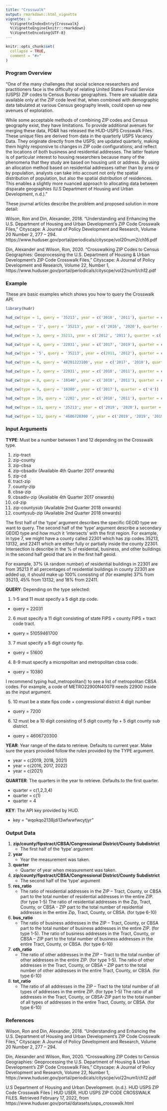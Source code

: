 ```yaml
---
title: "Crosswalk"
output: rmarkdown::html_vignette
vignette: >
  %\VignetteIndexEntry{Crosswalk}
  %\VignetteEngine{knitr::rmarkdown}
  %\VignetteEncoding{UTF-8}
---
```


```r
knitr::opts_chunk$set(
  collapse = TRUE,
  comment = "#>"
)
```

### Program Overview

"One of the many challenges that social science researchers and practitioners
face is the difficulty of relating United States Postal Service (USPS) ZIP codes
to Census Bureau geographies. There are valuable data available only at the
ZIP code level that, when combined with demographic data tabulated at various 
Census geography levels, could open up new avenues of exploration.

While some acceptable methods of combining ZIP codes and Census geography exist,
they have limitations. To provide additional avenues for merging these data,
PD&R has released the HUD-USPS Crosswalk Files. These unique files are derived
from data in the quarterly USPS Vacancy Data. They originate directly from the 
USPS; are updated quarterly, making them highly responsive to changes in ZIP
code configurations; and reflect the locations of both business and residential
addresses. The latter feature is of particular interest to housing researchers
because many of the phenomena that they study are based on housing unit or 
address. By using an allocation method based on residential addresses rather
than by area or by population, analysts can take into account not only the
spatial distribution of population, but also the spatial distribution of
residences. This enables a slightly more nuanced approach to allocating
data between disparate 
geographies (U.S Department of Housing and Urban Development, n.d.)."

These journal articles describe the problem and proposed solution in more detail: 

Wilson, Ron and Din, Alexander, 2018. “Understanding and Enhancing the U.S.
Department of Housing and Urban Development’s ZIP Code Crosswalk Files,”
Cityscape: A Journal of Policy Development and Research, Volume 20 Number 2, 277
– 294. https://www.huduser.gov/portal/periodicals/cityscpe/vol20num2/ch16.pdf

Din, Alexander and Wilson, Ron, 2020. "Crosswalking ZIP Codes to Census
Geographies: Geoprocessing the U.S. Department of Housing & Urban Development’s
ZIP Code Crosswalk Files," Cityscape: A Journal of Policy Development and
Research, Volume 22, Number 1,
https://www.huduser.gov/portal/periodicals/cityscpe/vol22num1/ch12.pdf

### Example

These are basic examples which shows you how to query the Crosswalk API.

```r
library(hudr)

hud_cw(type = 1, query = '35213', year = c('2010', '2011'), quarter = c('1'))

hud_cw(type = '2', query = '35213', year = c('2016', '2020'), quarter = c('2'))

hud_cw(type = 3, query = 35213, year = c('2012', '2011'), quarter = c('3'))

hud_cw(type = 4, query = '22031', year = c('2017', '2019'), quarter = c('4'))

hud_cw(type = '5', query = '35213', year = c(2011, '2012'), quarter = c('1','2'))

hud_cw(type = 6, query = '48201223100', year = c('2017', '2010'), quarter = c('1','2','3'))

hud_cw(type = 7, query = '22031', year = c('2010', '2011'), quarter = c('1'))

hud_cw(type = 8, query = '10140', year = c('2010', '2011'), quarter = c('2','1'))

hud_cw(type = 9, query = '10380', year = c('2017'), quarter = c('4'))

hud_cw(type = 10, query = '2202', year = c('2010', '2011'), quarter = c('4','3'))

hud_cw(type = 11, query = '35213', year = c('2019', '2020'), quarter = c('2','3'))

hud_cw(type = 12, query = '4606720300 ', year = c('2019', '2019', '2019'), quarter = c('4','4'))
```


### Input Arguments

**TYPE**: Must be a number between 1 and 12 depending on the Crosswalk type.
 
1) zip-tract
2) zip-county
3) zip-cbsa
4) zip-cbsadiv (Available 4th Quarter 2017 onwards)
5) zip-cd
6) tract-zip
7) county-zip
8) cbsa-zip
9) cbsadiv-zip (Available 4th Quarter 2017 onwards)
10) cd-zip
11) zip-countysub (Available 2nd Quarter 2018 onwards)
12) countysub-zip (Available 2nd Quarter 2018 onwards)

The first half of the 'type' argument describes the specific GEOID type we want
to query. The second half of the 'type' argument describe a secondary GEOID type
and how much it 'intersects' with the first region. For example, in type 7, we
might have a county called 22301 which has zip codes 35213, 13132, and 22411
which are either fully or partially inside the county 22301. Intersection is
describe in the % of residental, business, and other buildings in the second
half geoid that are in the first half geoid.

For example, 37% (A random number) of residential buildings in 22301 are from
35213 If all percentages of residential buildings in county 22301 are added up,
it should make up 100% consisting of (for example) 37% from 35213, 45% from
13132, and 18% from 22411.

**QUERY**: Depending on the type selected:
  
1) 1-5 and 11 must specify a 5 digit zip code. 

  * query = 22031

2) 6 must specify a 11 digit consisting of state FIPS + county FIPS + tract code tract. 
  
  * query = 51059461700

3) 7 must specify a 5 digit county fip. 
  
  * query = 51600

4) 8-9 must specify a micropolitan and metropolitan cbsa code. 
  
  * query = 10380

I recommend typing hud_metropolitan() to see a list of metropolitan CBSA codes.
For example, a code of METRO22900N40079 needs 22900 inside as the input argument.

5) 10 must be a state fips code + congressional district 4 digit number 
  
  * query = 7200

6) 12 must be a 10 digit consisting of 5 digit county fip + 5 digit county sub district.
  
  * query = 4606720300  
  
**YEAR**: Year range of the data to retrieve. Defaults to current year. Make sure 
the years provided follow the rules provided by the TYPE argument.

  * year = c(2019, 2018, 2021)
  * year = c(2016, 2017, 2022)
  * year = c(2021)

**QUARTER**: The quarters in the year to retrieve. Defaults to the first quarter.
  
  * quarter = c(1,2,3,4)
  * quarter = c(1)
  * quarter = 4
  
**KEY**: The API key provided by HUD.

  * key = "wqokqo2138jdi13wfwwfwcytjyr"

### Output Data 

1) **zip/county/fipstract/CBSA/Congressional District/County Subdistrict**
    * The first half of the 'type' argument


2) **year**
    * Year the measurement was taken.


3) **quarter** 
    * Quarter of year when measurement was taken.


4) **zip/county/fipstract/CBSA/Congressional District/County Subdistrict**
    * The second half of the 'type' argument


5) **res_ratio**  
    * The ratio of residential addresses in the ZIP – Tract, County, or CBSA
    part to the total number of residential addresses in the entire ZIP. (for
    type 1-5) The ratio of residential addresses in the Zip, Tract, County, or
    CBSA - ZIP part to the total number of residential addresses in the entire
    Zip, Tract, County, or CBSA. (for type 6-10)


6) **bus_ratio**
    * The ratio of business addresses in the ZIP – Tract, County, or CBSA part
    to the total number of business addresses in the entire ZIP. (for type 1-5).
    The ratio of business addresses in the Tract, County, or CBSA – ZIP part to
    the total number of business addresses in the entire Tract, County, or CBSA.
    (for type 6-10)


7) **oth_ratio** 
    * The ratio of other addresses in the ZIP – Tract to the total number of
    other addresses in the entire ZIP. (for type 1-5). The ratio of other 
    addresses in the Tract, County, or CBSA – ZIP part to the total number of
    other addresses in the entire Tract, County, or CBSA. (for type 6-10)


8) **tot_ratio** 
    * The ratio of all addresses in the ZIP – Tract to the total number of 
    all types of addresses in the entire ZIP. (for type 1-5) The ratio of all
    addresses in the Tract, County, or CBSA-ZIP part to the total number of all
    types of addresses in the entire Tract, County, or CBSA. (for type 6-10)


### References

Wilson, Ron and Din, Alexander, 2018. “Understanding and Enhancing the U.S.
Department of Housing and Urban    Development’s ZIP Code Crosswalk Files,”
Cityscape: A Journal of Policy Development and Research, Volume 20 Number 2, 277
– 294.

Din, Alexander and Wilson, Ron, 2020. "Crosswalking ZIP Codes to Census 
Geographies: Geoprocessing the U.S. Department of Housing & Urban Development’s
ZIP Code Crosswalk Files," Cityscape: A Journal of Policy Development and
Research, Volume 22, Number 1,                  https://www.huduser.gov/portal/periodicals/cityscpe/vol22num1/ch12.pdf

U.S Department of Housing and Urban Development. (n.d.). HUD USPS ZIP
Code Crosswalk Files | HUD USER. HUD  USPS ZIP CODE CROSSWALK FILES.
Retrieved February 17, 2022, from 
https://www.huduser.gov/portal/datasets/usps_crosswalk.html
